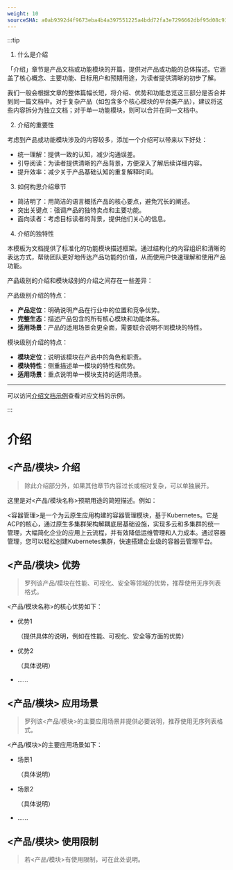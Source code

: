 ```yaml
---
weight: 10
sourceSHA: a0ab9392d4f9673eba4b4a397551225a4bdd72fa3e7296662dbf95d08c9388dd
---
```


:::tip

1. 什么是介绍

「介绍」章节是产品文档或功能模块的开篇，提供对产品或功能的总体描述。它涵盖了核心概念、主要功能、目标用户和预期用途，为读者提供清晰的初步了解。

我们一般会根据文章的整体篇幅长短，将介绍、优势和功能总览这三部分是否合并到同一篇文档中。对于复杂产品（如包含多个核心模块的平台类产品），建议将这些内容拆分为独立文档；对于单一功能模块，则可以合并在同一文档中。

2. 介绍的重要性

考虑到产品或功能模块涉及的内容较多，添加一个介绍可以带来以下好处：

- 统一理解：提供一致的认知，减少沟通误差。
- 引导阅读：为读者提供清晰的产品背景，方便深入了解后续详细内容。
- 提升效率：减少关于产品基础认知的重复解释时间。

3. 如何构思介绍章节

- 简洁明了：用简洁的语言概括产品的核心要点，避免冗长的阐述。
- 突出关键点：强调产品的独特卖点和主要功能。
- 面向读者：考虑目标读者的背景，提供他们关心的信息。

4. 介绍的独特性

本模板为文档提供了标准化的功能模块描述框架。通过结构化的内容组织和清晰的表达方式，帮助团队更好地传达产品功能的价值，从而使用户快速理解和使用产品功能。

产品级别的介绍和模块级别的介绍之间存在一些差异：

产品级别介绍的特点：

- **产品定位**：明确说明产品在行业中的位置和竞争优势。
- **完整生态**：描述产品包含的所有核心模块和功能体系。
- **适用场景**：产品的适用场景会更全面，需要联合说明不同模块的特性。

模块级别介绍的特点：

- **模块定位**：说明该模块在产品中的角色和职责。
- **模块特性**：侧重描述单一模块的特性和优势。
- **适用场景**：重点说明单一模块支持的适用场景。

---

可以访问[介绍文档示例](https://product-doc-guide.alauda.cn/template/intro/example.html)查看对应文档的示例。

:::

# 介绍

## \<产品/模块\> 介绍

> 除此介绍部分外，如果其他章节内容过长或相对复杂，可以单独展开。

这里是对\<产品/模块名称\>预期用途的简短描述。例如：

\<容器管理\>是一个为云原生应用构建的容器管理模块，基于Kubernetes。它是ACP的核心，通过原生多集群架构解耦底层基础设施，实现多云和多集群的统一管理，大幅简化企业的应用上云流程，并有效降低运维管理和人力成本。通过容器管理，您可以轻松创建Kubernetes集群，快速搭建企业级的容器云管理平台。

## \<产品/模块\> 优势

> 罗列该产品/模块在性能、可视化、安全等领域的优势，推荐使用无序列表格式。

\<产品/模块名称\>的核心优势如下：

- 优势1

  （提供具体的说明，例如在性能、可视化、安全等方面的优势）

- 优势2

  （具体说明）

- ......

## \<产品/模块\> 应用场景

> 罗列该\<产品/模块\>的主要应用场景并提供必要说明，推荐使用无序列表格式。

\<产品/模块\>的主要应用场景如下：

- 场景1

  （具体说明）

- 场景2

  （具体说明）

- ......

## \<产品/模块\> 使用限制

> 若\<产品/模块\>有使用限制，可在此处说明。
